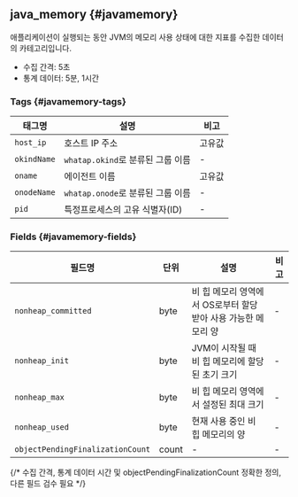 ## java_memory {#javamemory}

애플리케이션이 실행되는 동안 JVM의 메모리 사용 상태에 대한 지표를 수집한 데이터의 카테고리입니다. 

* 수집 간격: 5초
* 통계 데이터: 5분, 1시간

### Tags {#javamemory-tags}

<div className="c3-30-60-10">

|태그명|설명|비고|
|----|----|----|
|`host_ip`|호스트 IP 주소|고유값|
|`okindName`|`whatap.okind`로 분류된 그룹 이름|-|
|`oname`|에이전트 이름|고유값|
|`onodeName`|`whatap.onode`로 분류된 그룹 이름|-|
|`pid`|특정프로세스의 고유 식별자(ID)|-|

</div>

### Fields {#javamemory-fields}

<div className="c4-20-10-50-10">

|필드명|단위|설명|비고|
|----|----|----|----|
| `nonheap_committed` | byte | 비 힙 메모리 영역에서 OS로부터 할당받아 사용 가능한 메모리 양 | - |
| `nonheap_init` | byte | JVM이 시작될 때 비 힙 메모리에 할당된 초기 크기 | - |
| `nonheap_max` | byte | 비 힙 메모리 영역에서 설정된 최대 크기 | - |
| `nonheap_used` | byte | 현재 사용 중인 비 힙 메모리의 양 | - |
| `objectPendingFinalizationCount` | count | - | - |

</div>

{/* 수집 간격, 통계 데이터 시간 및 objectPendingFinalizationCount 정확한 정의, 다른 필드 검수 필요 */}